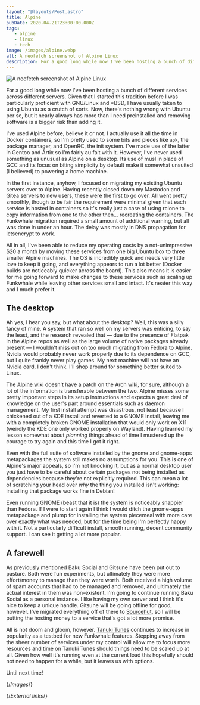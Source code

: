 ```yaml
---
layout: "@layouts/Post.astro"
title: Alpine
pubDate: 2020-04-21T23:00:00.000Z
tags: 
   - alpine
   - linux
   - tech
image: /images/alpine.webp
alt: A neofetch screenshot of Alpine Linux
description: For a good long while now I've been hosting a bunch of different services across different servers. Given that I started this tradition before I was particularly proficient with GNU/Linux and *BSD, I have usually taken to using Ubuntu as a crutch of sorts.
---
```


![A neofetch screenshot of Alpine Linux][alpine]

For a good long while now I've been hosting a bunch of different services across different servers. Given that I started this tradition before I was particularly proficient with GNU/Linux and \*BSD, I have usually taken to using Ubuntu as a crutch of sorts. Now, there's nothing wrong with Ubuntu per se, but it nearly always has more than I need preinstalled and removing software is a bigger risk than adding it.

I've used Alpine before, believe it or not. I actually use it all the time in Docker containers, so I'm pretty used to some bits and pieces like `apk`, the package manager, and OpenRC, the init system. I've made use of the latter in Gentoo and Artix so I'm fairly au fait with it. However, I've never used something as unusual as Alpine on a desktop. Its use of musl in place of GCC and its focus on biting simplicity by default make it somewhat unsuited (I believed) to powering a home machine.

In the first instance, anyhow, I focused on migrating my existing Ubuntu servers over to Alpine. Having recently closed down my Mastodon and Gitea servers to new users, these were the first to go over. All went pretty smoothly, though to be fair the requirement were minimal given that each service is hosted in containers so it's really just a case of using rclone to copy information from one to the other then… recreating the containers. The Funkwhale migration required a small amount of additional warning, but all was done in under an hour. The delay was mostly in DNS propagation for letsencrypt to work.

All in all, I've been able to reduce my operating costs by a not-unimpressive $20 a month by moving these services from one big Ubuntu box to three smaller Alpine machines. The OS is incredibly quick and needs very little love to keep it going, and everything appears to run a lot better (Docker builds are noticeably quicker across the board). This also means it is easier for me going forward to make changes to these services such as scaling up Funkwhale while leaving other services small and intact. It's neater this way and I much prefer it.

## The desktop

Ah yes, I hear you say, but what about the desktop? Well, this was a silly fancy of mine. A system that ran so well on my servers was enticing, to say the least, and the research revealed that — due to the presence of Flatpak in the Alpine repos as well as the large volume of native packages already present — I wouldn't miss out on too much migrating from Fedora to Alpine. Nvidia would probably never work properly due to its dependence on GCC, but I quite frankly never play games. My next machine will not have an Nvidia card, I don't think. I'll shop around for something better suited to Linux.

The [Alpine wiki][alpine-wiki] doesn't have a patch on the Arch wiki, for sure, although a lot of the information is transferable between the two. Alpine misses some pretty important steps in its setup instructions and expects a great deal of knowledge on the user's part around essentials such as daemon management. My first install attempt was disastrous, not least because I chickened out of a KDE install and reverted to a GNOME install, leaving me with a completely broken GNOME installation that would only work on X11 (weirdly the KDE one only worked properly on Wayland). Having learned my lesson somewhat about _planning_ things ahead of time I mustered up the courage to try again and this time I got it right.

Even with the full suite of software installed by the gnome and gnome-apps metapackages the system still makes no assumptions for you. This is one of Alpine's major appeals, so I'm not knocking it, but as a normal desktop user you just have to be careful about certain packages not being installed as dependencies because they're not explicitly required. This can mean a lot of scratching your head over _why_ the thing you installed isn't working: installing that package works fine in Debian!

Even running GNOME (beast that it is) the system is noticeably snappier than Fedora. If I were to start again I think I would ditch the gnome-apps metapackage and plump for installing the system piecemeal with more care over exactly what was needed, but for the time being I'm perfectly happy with it. Not a particularly difficult install, smooth running, decent community support. I can see it getting a lot more popular.

## A farewell

As previously mentioned Baku Social and Gitsune have been put out to pasture. Both were fun experiments, but ultimately they were more effort/money to manage than they were worth. Both received a high volume of spam accounts that had to be managed and removed, and ultimately the actual interest in them was non-existent. I'm going to continue running Baku Social as a personal instance. I like having my own server and I think it's nice to keep a unique handle. Gitsune will be going offline for good, however. I've migrated everything off of there to [Sourcehut][sourcehut], so I will be putting the hosting money to a service that's got a lot more promise.

All is not doom and gloom, however. [Tanuki Tunes][tanukitunes] continues to increase in popularity as a testbed for new Funkwhale features. Stepping away from the sheer number of services under my control will allow me to focus more resources and time on Tanuki Tunes should things need to be scaled up at all. Given how well it's running even at the current load this hopefully should not need to happen for a while, but it leaves us with options.

Until next time!

{/*Images*/}

[alpine]: /images/alpine.webp

{/*External links*/}

[alpine-wiki]: https://wiki.alpinelinux.org/wiki/Main_Page
[sourcehut]: https://sourcehut.org
[tanukitunes]: https://tanukitunes.com
